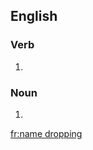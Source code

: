 ==English==

===Verb===
{{head|en|present participle}}

# {{present participle of|name drop|lang=en}} {{alternative spelling of|name-dropping|lang=en}}

===Noun===
{{en-noun|head=[[name]] [[dropping]]}}

# {{alternative form of|name-dropping|lang=en}}

[[fr:name dropping]]
